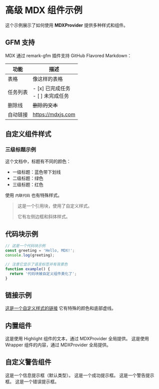# 高级 MDX 组件示例

这个示例展示了如何使用 **MDXProvider** 提供多种样式和组件。

## GFM 支持

MDX 通过 remark-gfm 插件支持 GitHub Flavored Markdown：

| 功能 | 描述 |
| ---- | ---- |
| 表格 | 像这样的表格 |
| 任务列表 | - [x] 已完成任务<br />- [ ] 未完成任务 |
| 删除线 | ~~删除的文本~~ |
| 自动链接 | https://mdxjs.com |

## 自定义组件样式

### 三级标题示例

这个文档中，标题有不同的颜色：
- 一级标题：蓝色带下划线
- 二级标题：绿色
- 三级标题：红色

使用 `内联代码` 也有特殊样式。

> 这是一个引用块，使用了自定义样式。
> 
> 它有左侧边框和斜体样式。

## 代码块示例

```js
// 这是一个代码块示例
const greeting = 'Hello, MDX!';
console.log(greeting);

// 注意它显示了语言标签并有背景色
function example() {
  return '代码块被自定义组件美化了';
}
```

## 链接示例

[这是一个自定义样式的链接](https://mdxjs.com/) 它有特殊的颜色和底部虚线。

## 内置组件

<Highlight>
  这是使用 Highlight 组件的文本，通过 MDXProvider 全局提供。
</Highlight>

<Wrapper>
  这是使用 Wrapper 组件的内容，通过 MDXProvider 全局提供。
</Wrapper>

## 自定义警告组件

<CustomAlert>
  这是一个信息提示框（默认类型）。
</CustomAlert>

<CustomAlert type="success">
  这是一个成功提示框。
</CustomAlert>

<CustomAlert type="warning">
  这是一个警告提示框。
</CustomAlert>

<CustomAlert type="error">
  这是一个错误提示框。
</CustomAlert> 